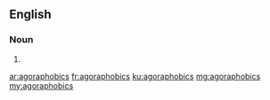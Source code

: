 ==English==

===Noun===
{{head|en|plural}}

# {{plural of|agoraphobic|lang=en}}

[[ar:agoraphobics]]
[[fr:agoraphobics]]
[[ku:agoraphobics]]
[[mg:agoraphobics]]
[[my:agoraphobics]]